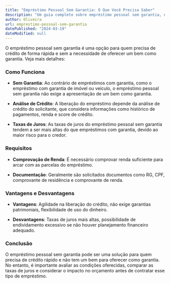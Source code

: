 ```yaml
---
title: "Empréstimo Pessoal Sem Garantia: O Que Você Precisa Saber"
description: "Um guia completo sobre empréstimo pessoal sem garantia, explicando como funciona, os requisitos necessários e as vantagens e desvantagens dessa modalidade de crédito."
author: Oliveira
url: emprestimo-pessoal-sem-garantia
datePublished: "2024-03-19"
dateModified: null
---
```


O empréstimo pessoal sem garantia é uma opção para quem precisa de crédito de forma rápida e sem a necessidade de oferecer um bem como garantia. Veja mais detalhes:

### Como Funciona

- **Sem Garantia**: Ao contrário de empréstimos com garantia, como o empréstimo com garantia de imóvel ou veículo, o empréstimo pessoal sem garantia não exige a apresentação de um bem como garantia.

- **Análise de Crédito**: A liberação do empréstimo depende da análise de crédito do solicitante, que considera informações como histórico de pagamentos, renda e score de crédito.

- **Taxas de Juros**: As taxas de juros do empréstimo pessoal sem garantia tendem a ser mais altas do que empréstimos com garantia, devido ao maior risco para o credor.

### Requisitos

- **Comprovação de Renda**: É necessário comprovar renda suficiente para arcar com as parcelas do empréstimo.

- **Documentação**: Geralmente são solicitados documentos como RG, CPF, comprovante de residência e comprovante de renda.

### Vantagens e Desvantagens

- **Vantagens**: Agilidade na liberação do crédito, não exige garantias patrimoniais, flexibilidade de uso do dinheiro.

- **Desvantagens**: Taxas de juros mais altas, possibilidade de endividamento excessivo se não houver planejamento financeiro adequado.

### Conclusão

O empréstimo pessoal sem garantia pode ser uma solução para quem precisa de crédito rápido e não tem um bem para oferecer como garantia. No entanto, é importante avaliar as condições oferecidas, comparar as taxas de juros e considerar o impacto no orçamento antes de contratar esse tipo de empréstimo.
